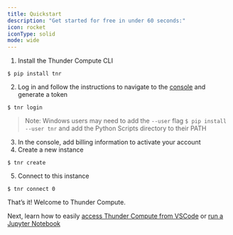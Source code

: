 ```yaml
---
title: Quickstart
description: "Get started for free in under 60 seconds:"
icon: rocket
iconType: solid
mode: wide
---
```



1.  Install the Thunder Compute CLI
```
$ pip install tnr
```
2.  Log in and follow the instructions to navigate to the [console](https://console.thundercompute.com/login) and generate a token
```
$ tnr login
```
> Note: Windows users may need to add the `--user` flag `$ pip install --user tnr` and add the Python Scripts directory to their PATH
3.  In the console, add billing information to activate your account
4.  Create a new instance
```
$ tnr create
```
5.  Connect to this instance
```
$ tnr connect 0
```

That’s it! Welcome to Thunder Compute.

Next, learn how to easily [access Thunder Compute from VSCode](https://thundercompute.com/docs/guides/vscode-integration-for-thunder-compute) or [run a Jupyter Notebook](https://thundercompute.com/docs/guides/running-jupyter-notebooks-on-thunder-compute)


